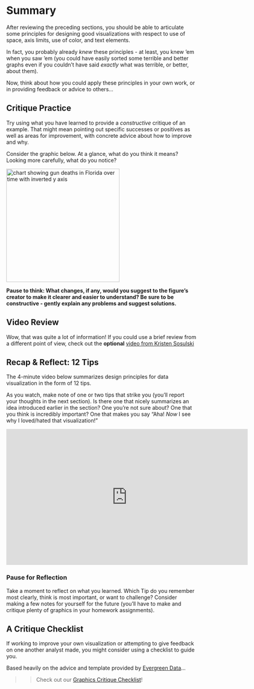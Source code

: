 # Summary

After reviewing the preceding sections, you should be able to articulate some principles for designing good visualizations with respect to use of space, axis limits, use of color, and text elements.

In fact, you probably already *knew* these principles - at least, you knew 'em when you saw 'em (you could have easily sorted some terrible and better graphs even if you couldn't have said *exactly* what was terrible, or better, about them).

Now, think about how you could apply these principles in your own work, or in providing feedback or advice to others...

## Critique Practice

Try using what you have learned to provide a *constructive* critique of an example. That might mean pointing out specific successes or positives as well as areas for improvement, with concrete advice about how to improve and why.

Consider the graphic below. At a glance, what do you think it means? Looking more carefully, what do you notice?

![](https://www.callingbullshit.org/tools/img/stand_your_ground.png){alt="chart showing gun deaths in Florida over time with inverted y axis" width="300px"}

**Pause to think: What changes, if any, would you suggest to the figure's creator to make it clearer and easier to understand? Be sure to be constructive - gently explain any problems and suggest solutions.**

## Video Review

Wow, that was quite a lot of information! If you could use a brief review from a different point of view, check out the **optional** [video from Kristen Sosulski](https://www.youtube.com/watch?v=m9AhRIh49eU){target="_blank"}

## Recap & Reflect: 12 Tips

The 4-minute video below summarizes design principles for data visualization in the form of 12 tips.

As you watch, make note of one or two tips that strike you (you'll report your thoughts in the next section). Is there one that nicely summarizes an idea introduced earlier in the section? One you're not sure about? One that you think is incredibly important? One that makes you say "Aha! *Now* I see why I loved/hated that visualization!"

<iframe title="vimeo-player" src="https://player.vimeo.com/video/185421073" width="640" height="360" frameborder="0" allowfullscreen>

</iframe>

### Pause for Reflection

Take a moment to reflect on what you learned. Which Tip do you remember most clearly, think is most important, or want to challenge? Consider making a few notes for yourself for the future (you'll have to make and critique plenty of graphics in your homework assignments).

## A Critique Checklist

If working to improve your own visualization or attempting to give feedback on one another analyst made, you might consider using a checklist to guide you.

Based heavily on the advice and template provided by [Evergreen Data](https://stephanieevergreen.com/data-visualization-checklist/)...

>>Check out our [Graphics Critique Checklist](https://stacyderuiter.github.io/stat245-sp25/GraphicsCritiqueChecklist.pdf)!
